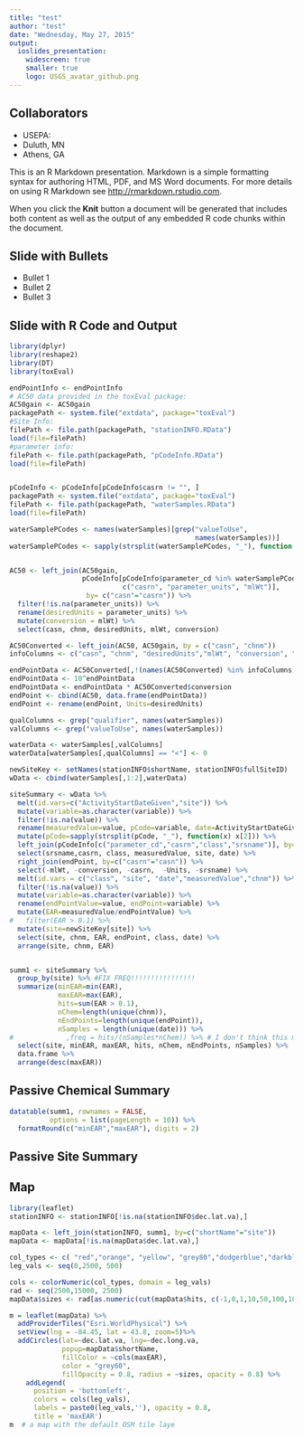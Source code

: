 ```yaml
---
title: "test"
author: "test"
date: "Wednesday, May 27, 2015"
output: 
  ioslides_presentation:
    widescreen: true
    smaller: true
    logo: USGS_avatar_github.png
---
```


## Collaborators
- USEPA: 
 - Duluth, MN
 - Athens, GA

This is an R Markdown presentation. Markdown is a simple formatting syntax for authoring HTML, PDF, and MS Word documents. For more details on using R Markdown see <http://rmarkdown.rstudio.com>.

When you click the **Knit** button a document will be generated that includes both content as well as the output of any embedded R code chunks within the document.

## Slide with Bullets

- Bullet 1
- Bullet 2
- Bullet 3

## Slide with R Code and Output

```r

library(dplyr)
library(reshape2)
library(DT)
library(toxEval)

endPointInfo <- endPointInfo
# AC50 data provided in the toxEval package:
AC50gain <- AC50gain
packagePath <- system.file("extdata", package="toxEval")
#Site Info:
filePath <- file.path(packagePath, "stationINFO.RData")
load(file=filePath)
#parameter info:
filePath <- file.path(packagePath, "pCodeInfo.RData")
load(file=filePath)


pCodeInfo <- pCodeInfo[pCodeInfo$casrn != "", ]
packagePath <- system.file("extdata", package="toxEval")
filePath <- file.path(packagePath, "waterSamples.RData")
load(file=filePath)

waterSamplePCodes <- names(waterSamples)[grep("valueToUse", 
                                              names(waterSamples))]
waterSamplePCodes <- sapply(strsplit(waterSamplePCodes, "_"), function(x) x[2])


AC50 <- left_join(AC50gain, 
                  pCodeInfo[pCodeInfo$parameter_cd %in% waterSamplePCodes,
                            c("casrn", "parameter_units", "mlWt")],
                   by= c("casn"="casrn")) %>%
  filter(!is.na(parameter_units)) %>%
  rename(desiredUnits = parameter_units) %>%
  mutate(conversion = mlWt) %>%
  select(casn, chnm, desiredUnits, mlWt, conversion)

AC50Converted <- left_join(AC50, AC50gain, by = c("casn", "chnm"))
infoColumns <- c("casn", "chnm", "desiredUnits","mlWt", "conversion", "code","chid")

endPointData <- AC50Converted[,!(names(AC50Converted) %in% infoColumns)]
endPointData <- 10^endPointData
endPointData <- endPointData * AC50Converted$conversion
endPoint <- cbind(AC50, data.frame(endPointData))
endPoint <- rename(endPoint, Units=desiredUnits)

qualColumns <- grep("qualifier", names(waterSamples))
valColumns <- grep("valueToUse", names(waterSamples))

waterData <- waterSamples[,valColumns]
waterData[waterSamples[,qualColumns] == "<"] <- 0

newSiteKey <- setNames(stationINFO$shortName, stationINFO$fullSiteID)
wData <- cbind(waterSamples[,1:2],waterData)

siteSummary <- wData %>%
  melt(id.vars=c("ActivityStartDateGiven","site")) %>%
  mutate(variable=as.character(variable)) %>%
  filter(!is.na(value)) %>%
  rename(measuredValue=value, pCode=variable, date=ActivityStartDateGiven) %>%
  mutate(pCode=sapply(strsplit(pCode, "_"), function(x) x[2])) %>%
  left_join(pCodeInfo[c("parameter_cd","casrn","class","srsname")], by=c("pCode"="parameter_cd")) %>%
  select(srsname,casrn, class, measuredValue, site, date) %>%
  right_join(endPoint, by=c("casrn"="casn")) %>%
  select(-mlWt, -conversion, -casrn,  -Units, -srsname) %>%
  melt(id.vars = c("class", "site", "date","measuredValue","chnm")) %>% 
  filter(!is.na(value)) %>%
  mutate(variable=as.character(variable)) %>%
  rename(endPointValue=value, endPoint=variable) %>%
  mutate(EAR=measuredValue/endPointValue) %>%
#   filter(EAR > 0.1) %>%
  mutate(site=newSiteKey[site]) %>%
  select(site, chnm, EAR, endPoint, class, date) %>% 
  arrange(site, chnm, EAR)


summ1 <- siteSummary %>%
  group_by(site) %>% #FIX FREQ!!!!!!!!!!!!!!!!
  summarize(minEAR=min(EAR), 
            maxEAR=max(EAR), 
            hits=sum(EAR > 0.1), 
            nChem=length(unique(chnm)), 
            nEndPoints=length(unique(endPoint)),
            nSamples = length(unique(date))) %>%
#             ,freq = hits/(nSamples*nChem)) %>% # I don't think this makes sense with multi-endpoints
  select(site, minEAR, maxEAR, hits, nChem, nEndPoints, nSamples) %>%
  data.frame %>%
  arrange(desc(maxEAR))  


```

## Passive Chemical Summary

```r
datatable(summ1, rownames = FALSE, 
          options = list(pageLength = 10)) %>% 
  formatRound(c("minEAR","maxEAR"), digits = 2)
```

## Passive Site Summary

## Map

```r
library(leaflet)
stationINFO <- stationINFO[!is.na(stationINFO$dec.lat.va),]

mapData <- left_join(stationINFO, summ1, by=c("shortName"="site"))
mapData <- mapData[!is.na(mapData$dec.lat.va),]

col_types <- c( "red","orange", "yellow", "grey80","dodgerblue","darkblue")
leg_vals <- seq(0,2500, 500)

cols <- colorNumeric(col_types, domain = leg_vals)
rad <- seq(2500,15000, 2500)
mapData$sizes <- rad[as.numeric(cut(mapData$hits, c(-1,0,1,10,50,100,1000)))]

m = leaflet(mapData) %>%
  addProviderTiles("Esri.WorldPhysical") %>%
  setView(lng = -84.45, lat = 43.8, zoom=5)%>%
  addCircles(lat=~dec.lat.va, lng=~dec.long.va, 
             popup=mapData$shortName,
             fillColor = ~cols(maxEAR),
             color = "grey60", 
             fillOpacity = 0.8, radius = ~sizes, opacity = 0.8) %>%
    addLegend(
      position = 'bottomleft',
      colors = cols(leg_vals),
      labels = paste0(leg_vals,''), opacity = 0.8,
      title = 'maxEAR') 
m  # a map with the default OSM tile laye

```
